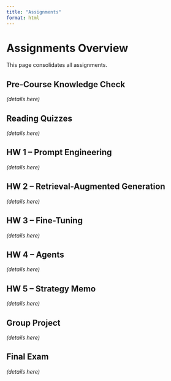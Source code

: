 ```yaml
---
title: "Assignments"
format: html
---
```


# Assignments Overview

This page consolidates all assignments.

## Pre-Course Knowledge Check

*(details here)*

## Reading Quizzes

*(details here)*

## HW 1 – Prompt Engineering

*(details here)*

## HW 2 – Retrieval-Augmented Generation

*(details here)*

## HW 3 – Fine-Tuning

*(details here)*

## HW 4 – Agents

*(details here)*

## HW 5 – Strategy Memo

*(details here)*

## Group Project

*(details here)*

## Final Exam

*(details here)*
